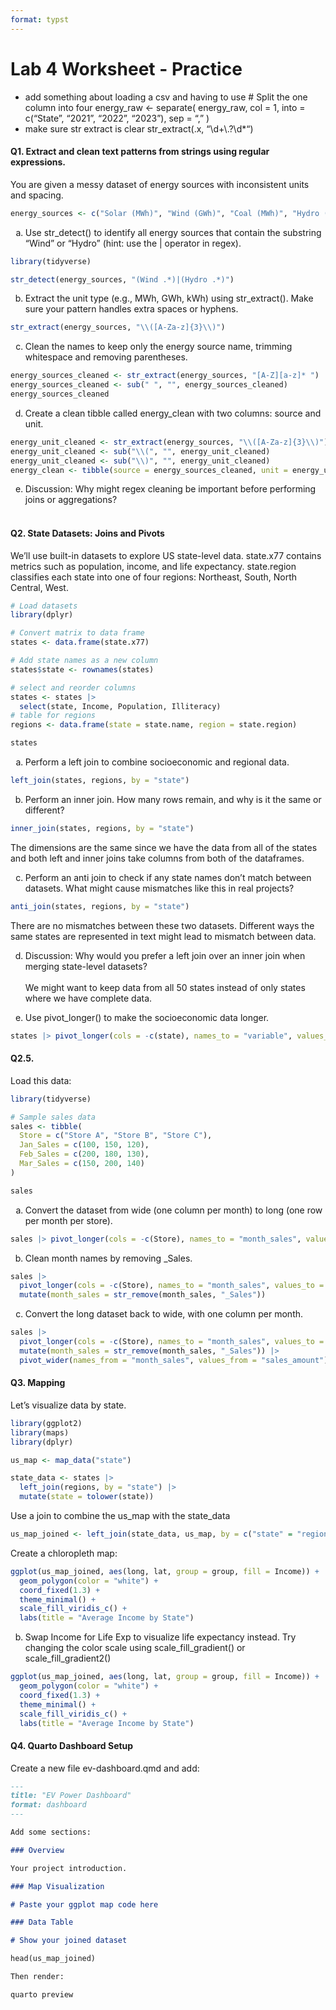 ```yaml
---
format: typst
---
```


# Lab 4 Worksheet - Practice

* add something about loading a csv and having to use
# Split the one column into four
energy_raw <- separate(
  energy_raw,
  col = 1,
  into = c("State", "2021", "2022", "2023"),
  sep = ","
)
* make sure str extract is clear str_extract(.x, "\\d+\\.?\\d*")

#### Q1. Extract and clean text patterns from strings using regular expressions.

You are given a messy dataset of energy sources with inconsistent units and spacing.

```r
energy_sources <- c("Solar (MWh)", "Wind (GWh)", "Coal (MWh)", "Hydro (kWh)")
```

a.  Use str_detect() to identify all energy sources that contain the substring "Wind" or "Hydro" (hint: use the \| operator in regex).

```r
library(tidyverse)
```

```r
str_detect(energy_sources, "(Wind .*)|(Hydro .*)")
```

b.  Extract the unit type (e.g., MWh, GWh, kWh) using str_extract(). Make sure your pattern handles extra spaces or hyphens.

```r
str_extract(energy_sources, "\\([A-Za-z]{3}\\)")
```

c.  Clean the names to keep only the energy source name, trimming whitespace and removing parentheses.

```r
energy_sources_cleaned <- str_extract(energy_sources, "[A-Z][a-z]* ")
energy_sources_cleaned <- sub(" ", "", energy_sources_cleaned)
energy_sources_cleaned
```

d.  Create a clean tibble called energy_clean with two columns: source and unit.

```r
energy_unit_cleaned <- str_extract(energy_sources, "\\([A-Za-z]{3}\\)")
energy_unit_cleaned <- sub("\\(", "", energy_unit_cleaned)
energy_unit_cleaned <- sub("\\)", "", energy_unit_cleaned)
energy_clean <- tibble(source = energy_sources_cleaned, unit = energy_unit_cleaned)
```

e.  Discussion: Why might regex cleaning be important before performing joins or aggregations?\
    \

#### Q2. State Datasets: Joins and Pivots

We’ll use built-in datasets to explore US state-level data. state.x77 contains metrics such as population, income, and life expectancy. state.region classifies each state into one of four regions: Northeast, South, North Central, West.

```r
# Load datasets
library(dplyr)

# Convert matrix to data frame
states <- data.frame(state.x77)

# Add state names as a new column
states$state <- rownames(states)

# select and reorder columns
states <- states |>
  select(state, Income, Population, Illiteracy)
# table for regions
regions <- data.frame(state = state.name, region = state.region)

states

```

a.  Perform a left join to combine socioeconomic and regional data.

```r
left_join(states, regions, by = "state")
```

b.  Perform an inner join. How many rows remain, and why is it the same or different?

```r
inner_join(states, regions, by = "state")
```

The dimensions are the same since we have the data from all of the states and both left and inner joins take columns from both of the dataframes.

c.  Perform an anti join to check if any state names don’t match between datasets. What might cause mismatches like this in real projects?

```r
anti_join(states, regions, by = "state")
```

There are no mismatches between these two datasets. Different ways the same states are represented in text might lead to mismatch between data.

d.  Discussion: Why would you prefer a left join over an inner join when merging state-level datasets?\
    \
    We might want to keep data from all 50 states instead of only states where we have complete data.


e. Use pivot_longer() to make the socioeconomic data longer.\

```r
states |> pivot_longer(cols = -c(state), names_to = "variable", values_to = "statistic")
```

#### Q2.5.

Load this data:

```r
library(tidyverse)

# Sample sales data
sales <- tibble(
  Store = c("Store A", "Store B", "Store C"),
  Jan_Sales = c(100, 150, 120),
  Feb_Sales = c(200, 180, 130),
  Mar_Sales = c(150, 200, 140)
)

sales
```

a. Convert the dataset from wide (one column per month) to long (one row per month per store).

```r
sales |> pivot_longer(cols = -c(Store), names_to = "month_sales", values_to = "sales_amount")
```

b. Clean month names by removing _Sales.

```r
sales |> 
  pivot_longer(cols = -c(Store), names_to = "month_sales", values_to = "sales_amount") |>
  mutate(month_sales = str_remove(month_sales, "_Sales"))
```

c. Convert the long dataset back to wide, with one column per month.

```r
sales |> 
  pivot_longer(cols = -c(Store), names_to = "month_sales", values_to = "sales_amount") |>
  mutate(month_sales = str_remove(month_sales, "_Sales")) |>
  pivot_wider(names_from = "month_sales", values_from = "sales_amount")
```

#### Q3. Mapping

Let's visualize data by state.

```r
library(ggplot2)
library(maps)
library(dplyr)

us_map <- map_data("state")

state_data <- states |>
  left_join(regions, by = "state") |>
  mutate(state = tolower(state))

```

Use a join to combine the us_map with the state_data

```r
us_map_joined <- left_join(state_data, us_map, by = c("state" = "region"))
```

Create a chloropleth map:

```r
ggplot(us_map_joined, aes(long, lat, group = group, fill = Income)) +
  geom_polygon(color = "white") +
  coord_fixed(1.3) +
  theme_minimal() +
  scale_fill_viridis_c() +
  labs(title = "Average Income by State")
```

b.  Swap Income for Life Exp to visualize life expectancy instead. Try changing the color scale using scale_fill_gradient() or scale_fill_gradient2()

```r
ggplot(us_map_joined, aes(long, lat, group = group, fill = Income)) +
  geom_polygon(color = "white") +
  coord_fixed(1.3) +
  theme_minimal() +
  scale_fill_viridis_c() +
  labs(title = "Average Income by State")
```

#### Q4. Quarto Dashboard Setup

Create a new file ev-dashboard.qmd and add:

```markdown

---
title: "EV Power Dashboard"
format: dashboard
---

Add some sections:

### Overview

Your project introduction.

### Map Visualization

# Paste your ggplot map code here

### Data Table

# Show your joined dataset

head(us_map_joined)

Then render:

quarto preview

```